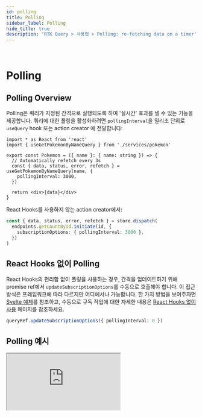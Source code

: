 ```yaml
---
id: polling
title: Polling
sidebar_label: Polling
hide_title: true
description: 'RTK Query > 사용법 > Polling: re-fetching data on a timer'
---
```


&nbsp;

# Polling

## Polling Overview

Polling은 쿼리가 지정된 간격으로 실행되도록 하여 '실시간' 효과를 낼 수 있는 기능을 제공합니다. 쿼리에 대한 폴링을 활성화하려면 `pollingInterval`을 밀리초 단위로 `useQuery` hook 또는 action creator 에 전달합니다:

```tsx title="src/Pokemon.tsx" no-transpile
import * as React from 'react'
import { useGetPokemonByNameQuery } from './services/pokemon'

export const Pokemon = ({ name }: { name: string }) => {
  // Automatically refetch every 3s
  const { data, status, error, refetch } = useGetPokemonByNameQuery(name, {
    pollingInterval: 3000,
  })

  return <div>{data}</div>
}
```

React Hooks를 사용하지 않는 action creator에서:

```ts no-transpile
const { data, status, error, refetch } = store.dispatch(
  endpoints.getCountById.initiate(id, {
    subscriptionOptions: { pollingInterval: 3000 },
  })
)
```

## React Hooks 없이 Polling

React Hooks의 편리함 없이 폴링을 사용하는 경우, 간격을 업데이트하기 위해 promise ref에서 `updateSubscriptionOptions`를 수동으로 호출해야 합니다. 이 접근 방식은 프레임워크에 따라 다르지만 어디에서나 가능합니다. 한 가지 방법을 보여주자면 [Svelte 예제](./examples#svelte)를 참조하고, 수동으로 구독 작업에 대한 자세한 내용은 [React Hooks 없이 사용](./usage-without-react-hooks.mdx) 페이지를 참조하세요.

```ts no-transpile
queryRef.updateSubscriptionOptions({ pollingInterval: 0 })
```

## Polling 예시

<iframe
  src="https://codesandbox.io/embed/github/reduxjs/redux-toolkit/tree/master/examples/query/react/polling?fontsize=12&runonclick=1&hidenavigation=1&theme=dark"
  style={{
    width: '100%',
    height: '600px',
    border: 0,
    borderRadius: '4px',
    overflow: 'hidden',
  }}
  title="rtk-query-react-hooks-example"
  allow="geolocation; microphone; camera; midi; vr; accelerometer; gyroscope; payment; ambient-light-sensor; encrypted-media; usb"
  sandbox="allow-modals allow-forms allow-popups allow-scripts allow-same-origin"
></iframe>
